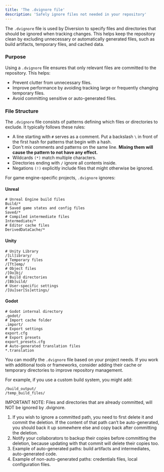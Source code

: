 ---
title: 'The .dvignore file'
description: 'Safely ignore files not needed in your repository'
---

The `.dvignore` file is used by Diversion to specify files and directories that should be ignored when tracking changes. This helps keep the repository clean by excluding unnecessary or automatically generated files, such as build artifacts, temporary files, and cached data.

### Purpose

Using a `.dvignore` file ensures that only relevant files are committed to the repository. This helps:

- Prevent clutter from unnecessary files.
- Improve performance by avoiding tracking large or frequently changing temporary files.
- Avoid committing sensitive or auto-generated files.

### File Structure

The `.dvignore` file consists of patterns defining which files or directories to exclude. It typically follows these rules:

- A line starting with `#` serves as a comment. Put a backslash `\` in front of the first hash for patterns that begin with a hash.
- Don't mix comments and patterns on the same line. **Mixing them will cause the pattern to not have any effect.**
- Wildcards `(*)` match multiple characters.
- Directories ending with `/` ignore all contents inside.
- Negations `(!)` explicitly include files that might otherwise be ignored.

For game engine-specific projects, `.dvignore` ignores:

#### Unreal
```
# Unreal Engine build files
Build/*               
# Saved game states and config files
Saved/*               
# Compiled intermediate files
Intermediate/*        
# Editor cache files
DerivedDataCache/*    
```

#### Unity
```
# Unity Library
/[Ll]ibrary/          
# Temporary files
/[Tt]emp/             
# Object files
/[Oo]bj/              
# Build directories
/[Bb]uild/            
# User-specific settings
/[Uu]ser[Ss]ettings/  
```

#### Godot

```
# Godot internal directory
.godot/               
# Import cache folder
.import/              
# Export settings
export.cfg            
# Export presets
export_presets.cfg    
# Auto-generated translation files
*.translation         
```

You can modify the `.dvignore` file based on your project needs. If you work with additional tools or frameworks, consider adding their cache or temporary directories to improve repository management.

For example, if you use a custom build system, you might add:

```
/build_output/
/temp_build_files/
```

<Note>
IMPORTANT NOTE: Files and directories that are already committed, will NOT be ignored by .dvignore.

1. If you wish to ignore a committed path, you need to first delete it and commit the deletion. If the content of that path can’t be auto-generated, you should back it up somewhere else and copy back after committing the deletion.
2. Notify your collaborators to backup their copies before committing the deletion, because updating with that commit will delete their copies too.
3. Example of auto-generated paths: build artifacts and intermediates, auto-generated code.
4. Example of non-auto-generated paths: credentials files, local configuration files.
</Note>